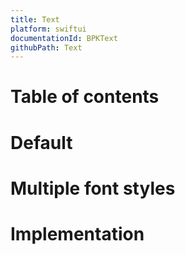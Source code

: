 ```yaml
---
title: Text
platform: swiftui
documentationId: BPKText
githubPath: Text
---
```






# Table of contents

# Default

<IOSComponentScreenshots
  lightMode={TextDefault}
  darkMode={TextDefaultDm}
  altText="iOS text with multiple font styles" />

# Multiple font styles

<IOSComponentScreenshots
  lightMode={TextMultipleStyles}
  darkMode={TextMultipleStylesDm}
  altText="iOS text with multiple font styles" />

# Implementation

<Readme />